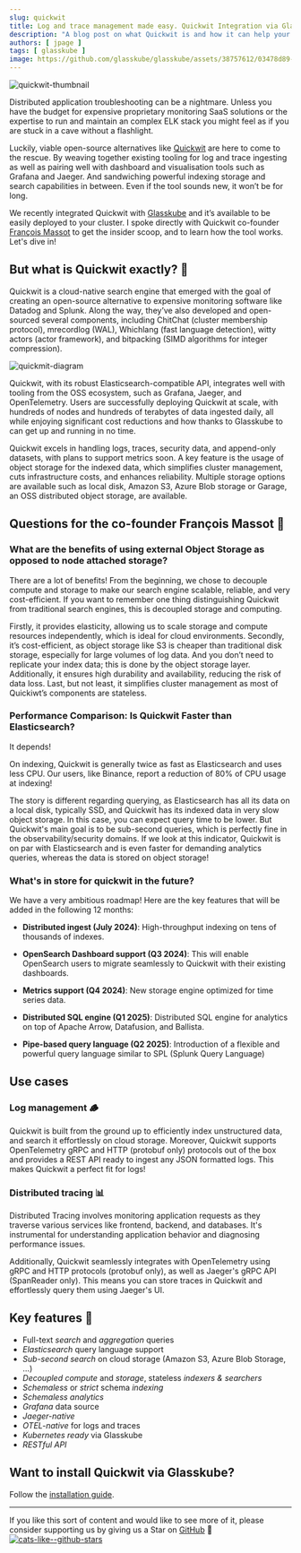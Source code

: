 ```yaml
---
slug: quickwit
title: Log and trace management made easy. Quickwit Integration via Glasskube
description: "A blog post on what Quickwit is and how it can help your data search efforts"
authors: [ jpage ]
tags: [ glasskube ]
image: https://github.com/glasskube/glasskube/assets/38757612/03478d89-1d11-4263-93ca-f80d1607cef9
---
```



![quickwit-thumbnail](https://github.com/glasskube/glasskube/assets/38757612/03478d89-1d11-4263-93ca-f80d1607cef9)

Distributed application troubleshooting can be a nightmare. Unless you have the budget for expensive proprietary monitoring SaaS solutions or the expertise to run and maintain an complex ELK stack you might feel as if you are stuck in a cave without a flashlight.

<!-- truncate -->

Luckily, viable open-source alternatives like [Quickwit](https://quickwit.io/) are here to come to the rescue. By weaving together existing tooling for log and trace ingesting as well as pairing well with dashboard and visualisation tools such as Grafana and Jaeger. And sandwiching powerful indexing storage and search capabilities in between. Even if the tool sounds new, it won’t be for long.

We recently integrated Quickwit with [Glasskube](https://github.com/glasskube/glasskube) and it’s available to be easily deployed to your cluster. I spoke directly with Quickwit co-founder [François Massot](https://www.linkedin.com/in/fran%C3%A7ois-massot-473006b/) to get the insider scoop, and to learn how the tool works. Let's dive in!

## But what is Quickwit exactly? 🤷

Quickwit is a cloud-native search engine that emerged with the goal of creating an open-source alternative to expensive monitoring software like Datadog and Splunk. Along the way, they’ve also developed and open-sourced several components, including ChitChat (cluster membership protocol), mrecordlog (WAL), Whichlang (fast language detection), witty actors (actor framework), and bitpacking (SIMD algorithms for integer compression).

![quickmit-diagram](https://dev-to-uploads.s3.amazonaws.com/uploads/articles/154x37vzjunqayriczlx.png)

Quickwit, with its robust Elasticsearch-compatible API, integrates well with tooling from the OSS ecosystem, such as Grafana, Jaeger, and OpenTelemetry. Users are successfully deploying Quickwit at scale, with hundreds of nodes and hundreds of terabytes of data ingested daily, all while enjoying significant cost reductions and how thanks to Glasskube to can get up and running in no time.

Quickwit excels in handling logs, traces, security data, and append-only datasets, with plans to support metrics soon. A key feature is the usage of object storage for the indexed data, which simplifies cluster management, cuts infrastructure costs, and enhances reliability. Multiple storage options are available such as local disk, Amazon S3, Azure Blob storage or Garage, an OSS distributed object storage, are available.

## Questions for the co-founder François Massot 🙋

### What are the benefits of using external Object Storage as opposed to node attached storage?

There are a lot of benefits! From the beginning, we chose to decouple compute and storage to make our search engine scalable, reliable, and very cost-efficient. If you want to remember one thing distinguishing Quickwit from traditional search engines, this is decoupled storage and computing.

Firstly, it provides elasticity, allowing us to scale storage and compute resources independently, which is ideal for cloud environments. Secondly, it’s cost-efficient, as object storage like S3 is cheaper than traditional disk storage, especially for large volumes of log data. And you don’t need to replicate your index data; this is done by the object storage layer. Additionally, it ensures high durability and availability, reducing the risk of data loss. Last, but not least, it simplifies cluster management as most of Quickiwt’s components are stateless.

### Performance Comparison: Is Quickwit Faster than Elasticsearch?

It depends!

On indexing, Quickwit is generally twice as fast as Elasticsearch and uses less CPU. Our users, like Binance, report a reduction of 80% of CPU usage at indexing!

The story is different regarding querying, as Elasticsearch has all its data on a local disk, typically SSD, and Quickwit has its indexed data in very slow object storage. In this case, you can expect query time to be lower. But Quickwit's main goal is to be sub-second queries, which is perfectly fine in the observability/security domains. If we look at this indicator, Quickwit is on par with Elasticsearch and is even faster for demanding analytics queries, whereas the data is stored on object storage!

### What's in store for quickwit in the future?

We have a very ambitious roadmap! Here are the key features that will be added in the following 12 months:

- **Distributed ingest (July 2024)**: High-throughput indexing on tens of thousands of indexes.

- **OpenSearch Dashboard support (Q3 2024)**: This will enable OpenSearch users to migrate seamlessly to Quickwit with their existing dashboards.

- **Metrics support (Q4 2024)**: New storage engine optimized for time series data.

- **Distributed SQL engine (Q1 2025)**: Distributed SQL engine for analytics on top of Apache Arrow, Datafusion, and Ballista.

- **Pipe-based query language (Q2 2025)**: Introduction of a flexible and powerful query language similar to SPL (Splunk Query Language)

## Use cases

### Log management 🪵

Quickwit is built from the ground up to efficiently index unstructured data, and search it effortlessly on cloud storage. Moreover, Quickwit supports OpenTelemetry gRPC and HTTP (protobuf only) protocols out of the box and provides a REST API ready to ingest any JSON formatted logs. This makes Quickwit a perfect fit for logs!

### Distributed tracing 📊

Distributed Tracing involves monitoring application requests as they traverse various services like frontend, backend, and databases. It's instrumental for understanding application behavior and diagnosing performance issues.

Additionally, Quickwit seamlessly integrates with OpenTelemetry using gRPC and HTTP protocols (protobuf only), as well as Jaeger's gRPC API (SpanReader only). This means you can store traces in Quickwit and effortlessly query them using Jaeger's UI.

## Key features 🔑

- Full-text _search_ and _aggregation_ queries
- _Elasticsearch_ query language support
- _Sub-second search_ on cloud storage (Amazon S3, Azure Blob Storage, …)
- _Decoupled compute_ and _storage_, stateless _indexers & searchers_
- _Schemaless_ or _strict_ schema _indexing_
- _Schemaless analytics_
- _Grafana_ data source
- _Jaeger-native_
- _OTEL-native_ for logs and traces
- _Kubernetes ready_ via Glasskube
- _RESTful API_

## Want to install Quickwit via Glasskube?
Follow the [installation guide](/products/package-manager/guides/quickwit/).

---

If you like this sort of content and would like to see more of it, please consider supporting us by giving us a Star on [GitHub](https://github.com/glasskube/glasskube) 🙏
[![cats-like--github-stars](https://github.com/glasskube/glasskube/assets/38757612/05a03edf-7d6a-48fd-9b24-598abcfd1e9a)](https://github.com/glasskube/glasskube)


<div style={{ display: 'flex', justifyContent: 'right' }}>
  <CustomGitHubButton
    href="https://github.com/glasskube/glasskube"
  />
</div>
